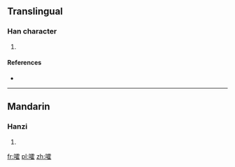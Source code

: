 ==Translingual==

===Han character===
{{Han char|rn=30|rad=口|as=16|sn=19|four=|canj=口一月土 (RMBG)}}

# {{defn|Han|sort=口16}}

====References====
* {{Han ref|kx=0213.471|dkj=04575|dj=0436.230|hdz=10701.200|uh=56AF|ud=22191}}

----

==Mandarin==

===Hanzi===
{{cmn-hanzi|pin=[[huò]] ([[huo4]])|wg=huo<sup>4</sup>}}

# {{defn|Mandarin|sort=口16}}

[[fr:嚯]]
[[pl:嚯]]
[[zh:嚯]]